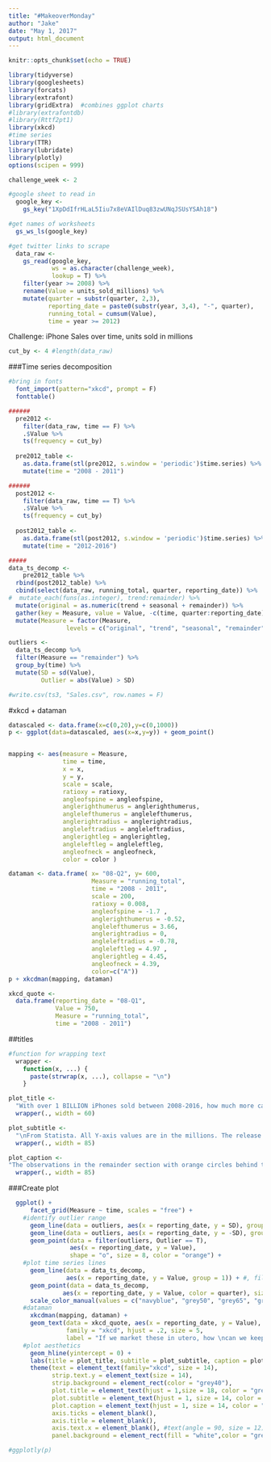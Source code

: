 ```yaml
---
title: "#MakeoverMonday"
author: "Jake"
date: "May 1, 2017"
output: html_document
---
```


```r
knitr::opts_chunk$set(echo = TRUE)
```

```r
library(tidyverse)
library(googlesheets)
library(forcats)
library(extrafont)
library(gridExtra)  #combines ggplot charts
#library(extrafontdb)
#library(Rttf2pt1)
library(xkcd)
#time series
library(TTR)
library(lubridate)
library(plotly)
options(scipen = 999)

challenge_week <- 2
```

```r
#google sheet to read in
  google_key <- 
    gs_key("1XpDdIfrHLaL5Iiu7x8eVAIlDuq83zwUNqJSUsYSAh18")

#get names of worksheets
  gs_ws_ls(google_key)

#get twitter links to scrape
  data_raw <- 
    gs_read(google_key, 
            ws = as.character(challenge_week), 
            lookup = T) %>% 
    filter(year >= 2008) %>% 
    rename(Value = units_sold_millions) %>% 
    mutate(quarter = substr(quarter, 2,3),
           reporting_date = paste0(substr(year, 3,4), "-", quarter),
           running_total = cumsum(Value),
           time = year >= 2012)

```

Challenge: iPhone Sales over time, units sold in millions
```r
cut_by <- 4 #length(data_raw)
```

###Time series decomposition
```r
#bring in fonts
  font_import(pattern="xkcd", prompt = F)
  fonttable()

```


```r
######
  pre2012 <-
    filter(data_raw, time == F) %>% 
    .$Value %>%
    ts(frequency = cut_by)
  
  pre2012_table <-
    as.data.frame(stl(pre2012, s.window = 'periodic')$time.series) %>% 
    mutate(time = "2008 - 2011")

######
  post2012 <-
    filter(data_raw, time == T) %>% 
    .$Value %>%
    ts(frequency = cut_by)
  
  post2012_table <-
    as.data.frame(stl(post2012, s.window = 'periodic')$time.series) %>% 
    mutate(time = "2012-2016")

#####
data_ts_decomp <-
    pre2012_table %>% 
  rbind(post2012_table) %>% 
  cbind(select(data_raw, running_total, quarter, reporting_date)) %>%
#  mutate_each(funs(as.integer), trend:remainder) %>%
  mutate(original = as.numeric(trend + seasonal + remainder)) %>%
  gather(key = Measure, value = Value, -c(time, quarter:reporting_date)) %>%
  mutate(Measure = factor(Measure, 
                levels = c("original", "trend", "seasonal", "remainder", "running_total")))

outliers <- 
  data_ts_decomp %>%
  filter(Measure == "remainder") %>%
  group_by(time) %>% 
  mutate(SD = sd(Value),
         Outlier = abs(Value) > SD) 

#write.csv(ts3, "Sales.csv", row.names = F)
```

#xkcd + dataman
```r
datascaled <- data.frame(x=c(0,20),y=c(0,1000))
p <- ggplot(data=datascaled, aes(x=x,y=y)) + geom_point()


mapping <- aes(measure = Measure,
               time = time,
               x = x,
               y = y,
               scale = scale,
               ratioxy = ratioxy,
               angleofspine = angleofspine,
               anglerighthumerus = anglerighthumerus,
               anglelefthumerus = anglelefthumerus,
               anglerightradius = anglerightradius,
               angleleftradius = angleleftradius,
               anglerightleg = anglerightleg,
               angleleftleg = angleleftleg,
               angleofneck = angleofneck,
               color = color )

dataman <- data.frame( x= "08-Q2", y= 600,
                       Measure = "running_total",
                       time = "2008 - 2011",
                       scale = 200,
                       ratioxy = 0.008,
                       angleofspine = -1.7 ,
                       anglerighthumerus = -0.52,
                       anglelefthumerus = 3.66,
                       anglerightradius = 0,
                       angleleftradius = -0.78,
                       angleleftleg = 4.97 ,
                       anglerightleg = 4.45,
                       angleofneck = 4.39,
                       color=c("A"))
p + xkcdman(mapping, dataman)

xkcd_quote <-
  data.frame(reporting_date = "08-Q1",
             Value = 750,
             Measure = "running_total",
             time = "2008 - 2011")
```
##titles
```r
#function for wrapping text
  wrapper <- 
    function(x, ...) {
      paste(strwrap(x, ...), collapse = "\n")
    }

plot_title <-
  "With over 1 BILLION iPhones sold between 2008-2016, how much more can the iPhone sell?" %>% 
  wrapper(., width = 60)

plot_subtitle <- 
  "\nFrom Statista. All Y-axis values are in the millions. The release of the 4S in Q4 2011, marked a shift in the volume of sales the iPhone has each quarter. After two very high Q1 sales periods in 2016 and total units in the billions, it looks like it might be hard for Apple to keep up the pace. Author: Jake Riley\n" %>% 
  wrapper(., width = 85)

plot_caption <-
"The observations in the remainder section with orange circles behind the dots indicate outliers beyond 1 standard deviation"%>% 
  wrapper(., width = 85)

```

###Create plot
```r
  ggplot() +
      facet_grid(Measure ~ time, scales = "free") +
    #identify outlier range
      geom_line(data = outliers, aes(x = reporting_date, y = SD), group = 1) +
      geom_line(data = outliers, aes(x = reporting_date, y = -SD), group = 1) +
      geom_point(data = filter(outliers, Outlier == T), 
                 aes(x = reporting_date, y = Value), 
                 shape = "o", size = 8, color = "orange") +
    #plot time series lines
      geom_line(data = data_ts_decomp,
                aes(x = reporting_date, y = Value, group = 1)) + #, fill = quarter)) + 
      geom_point(data = data_ts_decomp, 
               aes(x = reporting_date, y = Value, color = quarter), size = 3) +
      scale_color_manual(values = c("navyblue", "grey50", "grey65", "grey70", "black")) +
    #dataman
      xkcdman(mapping, dataman) +
      geom_text(data = xkcd_quote, aes(x = reporting_date, y = Value),
                family = "xkcd", hjust = .2, size = 5,
                label = "If we market these in utero, how \ncan we keep the 'i' prefix?") +
    #plot aesthetics
      geom_hline(yintercept = 0) +
      labs(title = plot_title, subtitle = plot_subtitle, caption = plot_caption) +
      theme(text = element_text(family="xkcd", size = 14),
            strip.text.y = element_text(size = 14),
            strip.background = element_rect(color = "grey40"),
            plot.title = element_text(hjust = 1,size = 18, color = "grey30", face = "bold"),
            plot.subtitle = element_text(hjust = 1, size = 14, color = "grey50"),
            plot.caption = element_text(hjust = 1, size = 14, color = "grey50"),
            axis.ticks = element_blank(),
            axis.title = element_blank(),
            axis.text.x = element_blank(), #text(angle = 90, size = 12),
            panel.background = element_rect(fill = "white",color = "grey50"))

#ggplotly(p)
```
